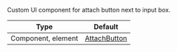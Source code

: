 Custom UI component for attach button next to input box.

| Type | Default |
| ------------------ | ------------ |
| Component, element | [AttachButton](/reactnative/ui-components/attach-button) |
